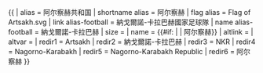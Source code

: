 {{ {{{1<noinclude>|country showdata</noinclude>}}}
| alias               = 阿尔察赫共和国
| shortname alias     = 阿尔察赫
| flag alias          = Flag of Artsakh.svg
| link alias-football = 納戈爾諾-卡拉巴赫{{{mw|}}}國家足球隊
| name alias-football = 納戈爾諾-卡拉巴赫
| size                = {{{size|}}}
| name                = {{#if: {{{name|}}} | {{{name|}}} | 阿尔察赫}}
| altlink             = {{{altlink|}}}
| altvar              = {{{altvar|}}}
<noinclude>
| redir1              = Artsakh
| redir2              = 納戈爾諾-卡拉巴赫
| redir3              = NKR
| redir4              = Nagorno-Karabakh
| redir5              = Nagorno-Karabakh Republic
| redir6              = 阿尔察赫
</noinclude>
}}